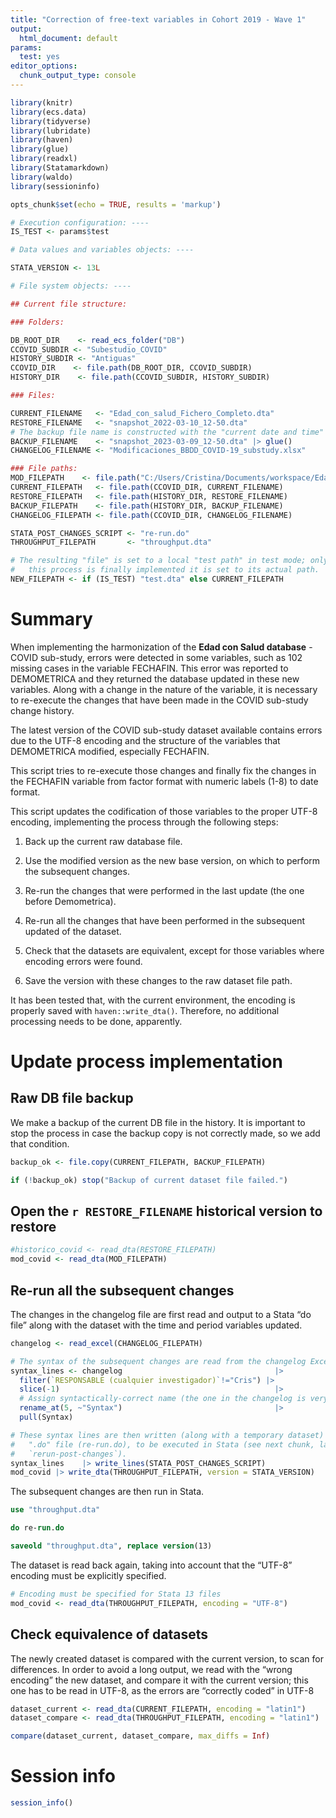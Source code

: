 ```yaml
---
title: "Correction of free-text variables in Cohort 2019 - Wave 1"
output:
  html_document: default
params:
  test: yes
editor_options: 
  chunk_output_type: console
---
```


```r
library(knitr)
library(ecs.data)
library(tidyverse)
library(lubridate)
library(haven)
library(glue)
library(readxl)
library(Statamarkdown)
library(waldo)
library(sessioninfo)

opts_chunk$set(echo = TRUE, results = 'markup')
```

```r
# Execution configuration: ----
IS_TEST <- params$test

# Data values and variables objects: ----

STATA_VERSION <- 13L

# File system objects: ----

## Current file structure:

### Folders:

DB_ROOT_DIR    <- read_ecs_folder("DB")
CCOVID_SUBDIR <- "Subestudio_COVID"
HISTORY_SUBDIR <- "Antiguas"
CCOVID_DIR    <- file.path(DB_ROOT_DIR, CCOVID_SUBDIR)
HISTORY_DIR    <- file.path(CCOVID_SUBDIR, HISTORY_SUBDIR)

### Files:

CURRENT_FILENAME   <- "Edad_con_salud_Fichero_Completo.dta"
RESTORE_FILENAME   <- "snapshot_2022-03-10_12-50.dta"
# The backup file name is constructed with the "current date and time" object
BACKUP_FILENAME    <- "snapshot_2023-03-09_12-50.dta" |> glue()
CHANGELOG_FILENAME <- "Modificaciones_BBDD_COVID-19_substudy.xlsx"

### File paths:
MOD_FILEPATH    <- file.path("C:/Users/Cristina/Documents/workspace/Edad_con_salud_Fichero_Mod.dta")
CURRENT_FILEPATH   <- file.path(CCOVID_DIR, CURRENT_FILENAME)
RESTORE_FILEPATH   <- file.path(HISTORY_DIR, RESTORE_FILENAME)
BACKUP_FILEPATH    <- file.path(HISTORY_DIR, BACKUP_FILENAME)
CHANGELOG_FILEPATH <- file.path(CCOVID_DIR, CHANGELOG_FILENAME)

STATA_POST_CHANGES_SCRIPT <- "re-run.do"
THROUGHPUT_FILEPATH       <- "throughput.dta"

# The resulting "file" is set to a local "test path" in test mode; only when
#   this process is finally implemented it is set to its actual path.
NEW_FILEPATH <- if (IS_TEST) "test.dta" else CURRENT_FILEPATH
```

# Summary
When implementing the harmonization of the __Edad con Salud database__ - COVID 
sub-study, errors were detected in some variables, such as 102 missing cases in
the variable FECHAFIN. This error was reported to DEMOMETRICA and they returned 
the database updated in these new variables. Along with a change in the nature 
of the variable, it is necessary to re-execute the changes that have been made 
in the COVID sub-study change history. 

The latest version of the COVID sub-study dataset available contains errors due
to the UTF-8 encoding and the structure of the variables that DEMOMETRICA 
modified, especially FECHAFIN.

This script tries to re-execute those changes and finally fix the changes in 
the FECHAFIN variable from factor format with numeric labels (1-8) to date
format. 

This script updates the codification of those variables to the proper UTF-8
encoding, implementing the process through the following steps:

1. Back up the current raw database file.

1. Use the modified version as the new base version, on which to perform the
   subsequent changes.

1. Re-run the changes that were performed in the last update (the one before
Demometrica).

1. Re-run all the changes that have been performed in the subsequent updated of
   the dataset.

1. Check that the datasets are equivalent, except for those variables where
   encoding errors were found.

1. Save the version with these changes to the raw dataset file path.
   
It has been tested that, with the current environment, the encoding is properly
saved with `haven::write_dta()`. Therefore, no additional processing needs to
be done, apparently.

# Update process implementation

## Raw DB file backup

We make a backup of the current DB file in the history.
It is important to stop the process in case the backup copy is not correctly
made, so we add that condition.

```r
backup_ok <- file.copy(CURRENT_FILEPATH, BACKUP_FILEPATH)

if (!backup_ok) stop("Backup of current dataset file failed.")
```

## Open the `r RESTORE_FILENAME` historical version to restore

```r
#historico_covid <- read_dta(RESTORE_FILEPATH)
mod_covid <- read_dta(MOD_FILEPATH)
```

## Re-run all the subsequent changes

The changes in the changelog file are first read and output to a Stata "do file"
along with the dataset with the time and period variables updated.

```r
changelog <- read_excel(CHANGELOG_FILEPATH)

# The syntax of the subsequent changes are read from the changelog Excel file
syntax_lines <- changelog                                  |>
  filter(`RESPONSABLE (cualquier investigador)`!="Cris") |>
  slice(-1)                                                |>
  # Assign syntactically-correct name (the one in the changelog is very long):
  rename_at(5, ~"Syntax")                                  |>
  pull(Syntax)

# These syntax lines are then written (along with a temporary dataset) to a
#   ".do" file (re-run.do), to be executed in Stata (see next chunk, labelled
#   `rerun-post-changes`).
syntax_lines    |> write_lines(STATA_POST_CHANGES_SCRIPT)
mod_covid |> write_dta(THROUGHPUT_FILEPATH, version = STATA_VERSION)
```

The subsequent changes are then run in Stata.

```stata
use "throughput.dta"

do re-run.do

saveold "throughput.dta", replace version(13)
```

The dataset is read back again, taking into account that the "UTF-8" encoding
must be explicitly specified.

```r
# Encoding must be specified for Stata 13 files
mod_covid <- read_dta(THROUGHPUT_FILEPATH, encoding = "UTF-8")
```

## Check equivalence of datasets

The newly created dataset is compared with the current version, to scan for
differences. In order to avoid a long output, we read with the "wrong encoding"
the new dataset, and compare it with the current version; this one has to be
read in UTF-8, as the errors are "correctly coded" in UTF-8

```r
dataset_current <- read_dta(CURRENT_FILEPATH, encoding = "latin1")
dataset_compare <- read_dta(THROUGHPUT_FILEPATH, encoding = "latin1")

compare(dataset_current, dataset_compare, max_diffs = Inf)
```


<!-- Then we write again the "throughput dataset", and repeat the process. We expect -->
<!-- that no differences are found now between the two objects. -->

<!-- ```{r recheck-equivalence} -->
<!-- dataset_updated |> write_dta(THROUGHPUT_FILEPATH, version = STATA_VERSION) -->

<!-- dataset_current <- read_dta(CURRENT_FILEPATH, encoding = "UTF-8") -->
<!-- dataset_compare <- read_dta(THROUGHPUT_FILEPATH) -->

<!-- compare(dataset_current, dataset_compare, max_diffs = Inf) -->
<!-- ``` -->

<!-- Now we see that the two objects are exactly the same. -->

<!-- ## New dataset writing -->

<!-- The updated dataset is written back to the main raw dataset path. -->

<!-- ```{r write-updated-dataset} -->
<!-- dataset_updated |> write_dta(NEW_FILEPATH, version = STATA_VERSION) -->
<!-- ``` -->

<!-- # Final clean-up -->

<!-- Throughput files are cleaned up. -->

<!-- ```{r cleanup, results='hide'} -->
<!-- file.remove(THROUGHPUT_FILEPATH, STATA_POST_CHANGES_SCRIPT) -->
<!-- ``` -->

# Session info

```r
session_info()
```

